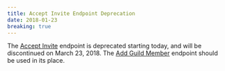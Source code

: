 ```yaml
---
title: Accept Invite Endpoint Deprecation
date: 2018-01-23
breaking: true
---
```


The [Accept Invite](#DOCS_RESOURCES_INVITE/) endpoint is deprecated starting today, and will be discontinued on March 23, 2018. The [Add Guild Member](#DOCS_RESOURCES_GUILD/add-guild-member) endpoint should be used in its place.
